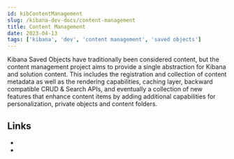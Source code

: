 ```yaml
---
id: kibContentManagement
slug: /kibana-dev-docs/content-management
title: Content Management
date: 2023-04-13
tags: ['kibana', 'dev', 'content management', 'saved objects']
---
```


<DocLandingHero
  title="🚧 Under construction"
  description="Here you will find documentation about content management framework in Kibana"
/>

Kibana Saved Objects have traditionally been considered content,
but the content management project aims to provide a single abstraction for Kibana and solution content.
This includes the registration and collection of content metadata as well as the rendering capabilities, caching layer, backward compatible CRUD & Search APIs,
and eventually a collection of new features that enhance content items by adding additional capabilities for personalization, private objects and content folders.

## Links

- <DocLink id="kibDevTutorialsContentManagementOnboarding" text="Content Management onboarding" />
- <DocLink id="kibContentManagementPluginApi" text="Content Management plugin API reference" />
